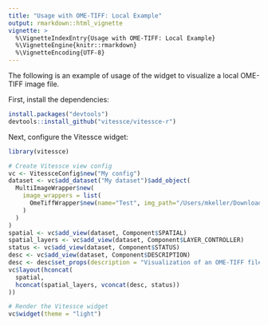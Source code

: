 ```yaml
---
title: "Usage with OME-TIFF: Local Example"
output: rmarkdown::html_vignette
vignette: >
  %\VignetteIndexEntry{Usage with OME-TIFF: Local Example}
  %\VignetteEngine{knitr::rmarkdown}
  %\VignetteEncoding{UTF-8}
---
```


The following is an example of usage of the widget to visualize a local OME-TIFF image file.

First, install the dependencies:

```r
install.packages("devtools")
devtools::install_github("vitessce/vitessce-r")
```

Next, configure the Vitessce widget:

```r
library(vitessce)

# Create Vitessce view config
vc <- VitessceConfig$new("My config")
dataset <- vc$add_dataset("My dataset")$add_object(
  MultiImageWrapper$new(
    image_wrappers = list(
      OmeTiffWrapper$new(name="Test", img_path="/Users/mkeller/Downloads/exemplar-001.pyramid.ome.tif")
    )
  )
)
spatial <- vc$add_view(dataset, Component$SPATIAL)
spatial_layers <- vc$add_view(dataset, Component$LAYER_CONTROLLER)
status <- vc$add_view(dataset, Component$STATUS)
desc <- vc$add_view(dataset, Component$DESCRIPTION)
desc <- desc$set_props(description = "Visualization of an OME-TIFF file.")
vc$layout(hconcat(
  spatial,
  hconcat(spatial_layers, vconcat(desc, status))
))

# Render the Vitessce widget
vc$widget(theme = "light")
```



